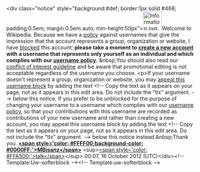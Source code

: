 <article id="37335271" title=User talk:Cpnproductions>
	<talkpage id="37335271" title="User talk:Cpnproductions">


&lt;div class=&quot;notice&quot; style=&quot;background:#def; border:1px solid #468; padding:0.5em; margin:0.5em auto; min-height:50px&quot;&gt;[[File:Information.svg|left|50px|alt=|link=]]Welcome to Wikipedia. Because we have a [[Wikipedia:ORGNAME|policy]] against usernames that give the impression that the account represents a group, organization or website, I have [[Wikipedia:Blocking policy|blocked]] this account; '''please take a moment to [[Special:Userlogin/signup|create a new account]] with a username that represents only yourself as an individual and which complies with our [[Wikipedia:Username policy|username policy]].''' &amp;nbsp;You should also read our [[Wikipedia:Conflict of interest|conflict of interest guideline]] and be aware that promotional editing is not acceptable regardless of the username you choose. &lt;p&gt;If your username doesn't represent a group, organization or website, you may [[Wikipedia:Appealing a block|appeal this username block]] by adding the text &lt;!-- Copy the text as it appears on your page, not as it appears in this edit area. Do not include the &quot;tlx&quot; argument. --&gt;{{tlx|unblock|2=reason=''Your reason here &amp;#126;&amp;#126;&amp;#126;&amp;#126;''}} below this notice. If you prefer to be unblocked for the purpose of changing your username to a username which complies with our [[Wikipedia:Username policy|username policy]], so that your contributions with this username are recorded as contributions of your new username and rather than creating a new account, you may appeal this username block by adding the text &lt;!-- Copy the text as it appears on your page, not as it appears in this edit area. Do not include the &quot;tlx&quot; argument. --&gt;{{tlx|unblock-un|2=''new username''|3=reason=''Your reason here &amp;#126;&amp;#126;&amp;#126;&amp;#126;''}} below this notice instead.&amp;nbsp;Thank you. '''[[User:MBisanz|&lt;span style='color: #FFFF00;background-color: #0000FF;'&gt;MBisanz&lt;/span&gt;]]''' &lt;sup&gt;[[User talk:MBisanz|&lt;span style='color: #FFA500;'&gt;talk&lt;/span&gt;]]&lt;/sup&gt; 00:07, 16 October 2012 (UTC)&lt;/div&gt;&lt;!-- Template:Uw-softerblock --&gt;[[Category:Wikipedians who are indefinitely blocked for promotional user names|{{PAGENAME}}]]{{z15}}&lt;!-- Template:uw-softerblock --&gt;
	</talkpage>
</article>